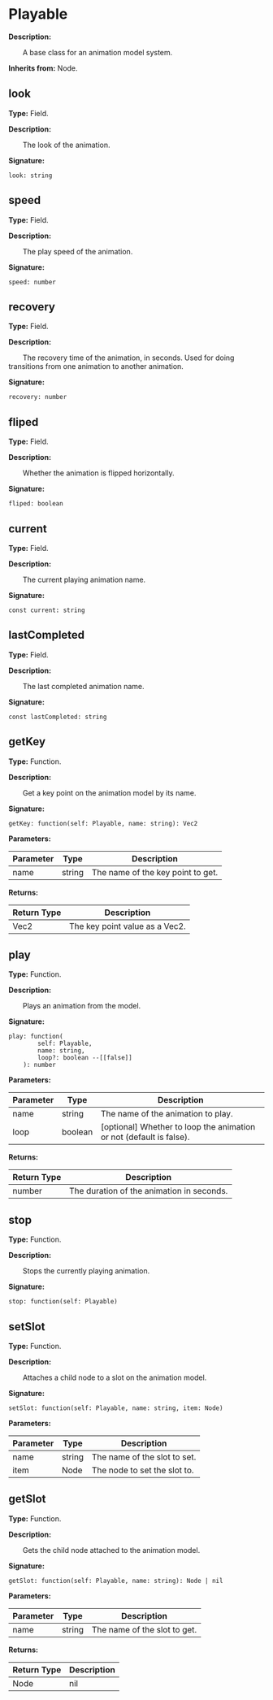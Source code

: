 
# Playable

**Description:**

&emsp;&emsp;A base class for an animation model system.

**Inherits from:** Node.

## look

**Type:** Field.

**Description:**

&emsp;&emsp;The look of the animation.

**Signature:**
```tl
look: string
```

## speed

**Type:** Field.

**Description:**

&emsp;&emsp;The play speed of the animation.

**Signature:**
```tl
speed: number
```

## recovery

**Type:** Field.

**Description:**

&emsp;&emsp;The recovery time of the animation, in seconds.
Used for doing transitions from one animation to another animation.

**Signature:**
```tl
recovery: number
```

## fliped

**Type:** Field.

**Description:**

&emsp;&emsp;Whether the animation is flipped horizontally.

**Signature:**
```tl
fliped: boolean
```

## current

**Type:** Field.

**Description:**

&emsp;&emsp;The current playing animation name.

**Signature:**
```tl
const current: string
```

## lastCompleted

**Type:** Field.

**Description:**

&emsp;&emsp;The last completed animation name.

**Signature:**
```tl
const lastCompleted: string
```

## getKey

**Type:** Function.

**Description:**

&emsp;&emsp;Get a key point on the animation model by its name.

**Signature:**
```tl
getKey: function(self: Playable, name: string): Vec2
```

**Parameters:**

| Parameter | Type | Description |
| --- | --- | --- |
| name | string | The name of the key point to get. |

**Returns:**

| Return Type | Description |
| --- | --- |
| Vec2 | The key point value as a Vec2. |

## play

**Type:** Function.

**Description:**

&emsp;&emsp;Plays an animation from the model.

**Signature:**
```tl
play: function(
		self: Playable,
		name: string,
		loop?: boolean --[[false]]
	): number
```

**Parameters:**

| Parameter | Type | Description |
| --- | --- | --- |
| name | string | The name of the animation to play. |
| loop | boolean | [optional] Whether to loop the animation or not (default is false). |

**Returns:**

| Return Type | Description |
| --- | --- |
| number | The duration of the animation in seconds. |

## stop

**Type:** Function.

**Description:**

&emsp;&emsp;Stops the currently playing animation.

**Signature:**
```tl
stop: function(self: Playable)
```

## setSlot

**Type:** Function.

**Description:**

&emsp;&emsp;Attaches a child node to a slot on the animation model.

**Signature:**
```tl
setSlot: function(self: Playable, name: string, item: Node)
```

**Parameters:**

| Parameter | Type | Description |
| --- | --- | --- |
| name | string | The name of the slot to set. |
| item | Node | The node to set the slot to. |

## getSlot

**Type:** Function.

**Description:**

&emsp;&emsp;Gets the child node attached to the animation model.

**Signature:**
```tl
getSlot: function(self: Playable, name: string): Node | nil
```

**Parameters:**

| Parameter | Type | Description |
| --- | --- | --- |
| name | string | The name of the slot to get. |

**Returns:**

| Return Type | Description |
| --- | --- |
| Node|nil | The node in the slot, or nil if there is no node in the slot. |